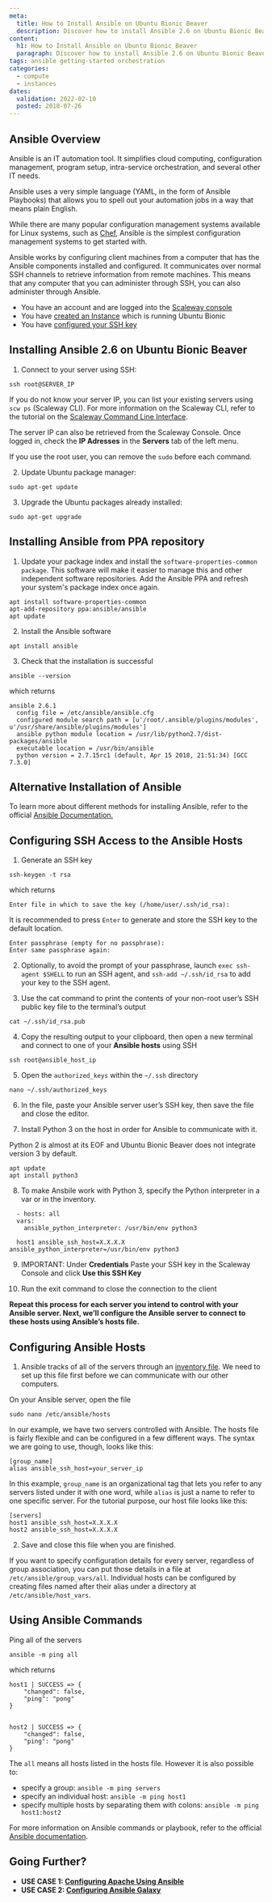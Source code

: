```yaml
---
meta:
  title: How to Install Ansible on Ubuntu Bionic Beaver
  description: Discover how to install Ansible 2.6 on Ubuntu Bionic Beaver (18.04)
content:
  h1: How to Install Ansible on Ubuntu Bionic Beaver
  paragraph: Discover how to install Ansible 2.6 on Ubuntu Bionic Beaver (18.04)
tags: ansible getting-started orchestration
categories:
  - compute
  - instances
dates:
  validation: 2022-02-10
  posted: 2018-07-26
---
```


## Ansible Overview

Ansible is an IT automation tool. It simplifies cloud computing, configuration management, program setup, intra-service orchestration, and several other IT needs.

Ansible uses a very simple language (YAML, in the form of Ansible Playbooks) that allows you to spell out your automation jobs in a way that means plain English.

While there are many popular configuration management systems available for Linux systems, such as [Chef](/tutorials/configure-chef-ubuntu-xenial), Ansible is the simplest configuration management systems to get started with.

Ansible works by configuring client machines from a computer that has the Ansible components installed and configured. It communicates over normal SSH channels to retrieve information from remote machines. This means that any computer that you can administer through SSH, you can also administer through Ansible.

<Message type="requirement">

- You have an account and are logged into the [Scaleway console](https://console.scaleway.com)
- You have [created an Instance](/compute/instances/how-to/create-an-instance/) which is running Ubuntu Bionic
- You have [configured your SSH key](/console/my-project/how-to/create-ssh-key)

</Message> 

## Installing Ansible 2.6 on Ubuntu Bionic Beaver

1. Connect to your server using SSH:

  ```
  ssh root@SERVER_IP
  ```

  If you do not know your server IP, you can list your existing servers using `scw ps` (Scaleway CLI). For more information on the Scaleway CLI, refer to the tutorial on the [Scaleway Command Line Interface](https://www.scaleway.com/docs/manage-cloud-servers-with-scaleway-cli/).

  The server IP can also be retrieved from the Scaleway Console. Once logged in, check the **IP Adresses** in the **Servers** tab of the left menu.

  <Message type="note">
  
  If you use the root user, you can remove the `sudo` before each command.

  </Message>

2. Update Ubuntu package manager:

  ```
  sudo apt-get update
  ```

3. Upgrade the Ubuntu packages already installed:

  ```
  sudo apt-get upgrade
  ```

## Installing Ansible from PPA repository

1. Update your package index and install the `software-properties-common package`. This software will make it easier to manage this and other independent software repositories. Add the Ansible PPA and refresh your system's package index once again.

  ```
  apt install software-properties-common
  apt-add-repository ppa:ansible/ansible
  apt update
  ```

2. Install the Ansible software

  ```
  apt install ansible
  ```

3. Check that the installation is successful

  ```
  ansible --version
  ```

  which returns

  ```
  ansible 2.6.1
    config file = /etc/ansible/ansible.cfg
    configured module search path = [u'/root/.ansible/plugins/modules', u'/usr/share/ansible/plugins/modules']
    ansible python module location = /usr/lib/python2.7/dist-packages/ansible
    executable location = /usr/bin/ansible
    python version = 2.7.15rc1 (default, Apr 15 2018, 21:51:34) [GCC 7.3.0]
  ```

## Alternative Installation of Ansible

To learn more about different methods for installing Ansible, refer to the official [Ansible Documentation.](https://docs.ansible.com/ansible/latest/installation_guide/intro_installation.html#latest-releases-via-apt-ubuntu)

## Configuring SSH Access to the Ansible Hosts

1. Generate an SSH key

  ```
  ssh-keygen -t rsa
  ```

  which returns

  ```
  Enter file in which to save the key (/home/user/.ssh/id_rsa):
  ```

  It is recommended to press `Enter` to generate and store the SSH key to the default location.

  ```
  Enter passphrase (empty for no passphrase):
  Enter same passphrase again:
  ```

2. Optionally, to avoid the prompt of your passphrase, launch `exec ssh-agent $SHELL` to run an SSH agent, and `ssh-add ~/.ssh/id_rsa` to add your key to the SSH agent.

3. Use the cat command to print the contents of your non-root user’s SSH public key file to the terminal’s output

  ```
  cat ~/.ssh/id_rsa.pub
  ```

4. Copy the resulting output to your clipboard, then open a new terminal and connect to one of your **Ansible hosts** using SSH

  ```
  ssh root@ansible_host_ip
  ```

5. Open the `authorized_keys` within the `~/.ssh` directory

  ```
  nano ~/.ssh/authorized_keys
  ```

6. In the file, paste your Ansible server user’s SSH key, then save the file and close the editor.

7. Install Python 3 on the host in order for Ansible to communicate with it.

  <Message type="note">
  
  Python 2 is almost at its EOF and Ubuntu Bionic Beaver does not integrate version 3 by default.

  </Message>

  ```
  apt update
  apt install python3
  ```

8. To make Ansbile work with Python 3, specify the Python interpreter in a var or in the inventory.

  ```
    - hosts: all
    vars:
      ansible_python_interpreter: /usr/bin/env python3

    host1 ansible_ssh_host=X.X.X.X ansible_python_interpreter=/usr/bin/env python3
  ```

9. IMPORTANT: Under **Credentials** Paste your SSH key in the Scaleway Console and click **Use this SSH Key**

10. Run the exit command to close the connection to the client

  **Repeat this process for each server you intend to control with your Ansible server. Next, we’ll configure the Ansible server to connect to these hosts using Ansible’s hosts file.**

## Configuring Ansible Hosts

1. Ansible tracks of all of the servers through an [inventory file](https://docs.ansible.com/ansible/latest/user_guide/intro_inventory.html). We need to set up this file first before we can communicate with our other computers.

  On your Ansible server, open the file

  ```
  sudo nano /etc/ansible/hosts
  ```

  In our example, we have two servers controlled with Ansible. The hosts file is fairly flexible and can be configured in a few different ways. The syntax we are going to use, though, looks like this:

  ```
  [group_name]
  alias ansible_ssh_host=your_server_ip
  ```

  In this example, `group_name` is an organizational tag that lets you refer to any servers listed under it with one word, while `alias` is just a name to refer to one specific server. For the tutorial purpose, our host file looks like this:

  ```
  [servers]
  host1 ansible_ssh_host=X.X.X.X
  host2 ansible_ssh_host=X.X.X.X
  ```

2. Save and close this file when you are finished.

  If you want to specify configuration details for every server, regardless of group association, you can put those details in a file at `/etc/ansible/group_vars/all`. Individual hosts can be configured by creating files named after their alias under a directory at `/etc/ansible/host_vars`.

## Using Ansible Commands

Ping all of the servers

```
ansible -m ping all
```

which returns

```
host1 | SUCCESS => {
    "changed": false,
    "ping": "pong"
}


host2 | SUCCESS => {
    "changed": false,
    "ping": "pong"
}
```

The `all` means all hosts listed in the hosts file. However it is also possible to:

- specify a group: `ansible -m ping servers`
- specify an individual host: `ansible -m ping host1`
- specify multiple hosts by separating them with colons: `ansible -m ping host1:host2`

For more information on Ansible commands or playbook, refer to the official [Ansible documentation](https://docs.ansible.com/ansible/2.4/ansible-playbook.html).

## Going Further?

- **USE CASE 1: [Configuring Apache Using Ansible](https://www.scaleway.com/docs/how-to-install-apache-on-ansible/)**
- **USE CASE 2: [Configuring Ansible Galaxy](https://www.scaleway.com/docs/how-to-configure-ansible-galaxy/)**
